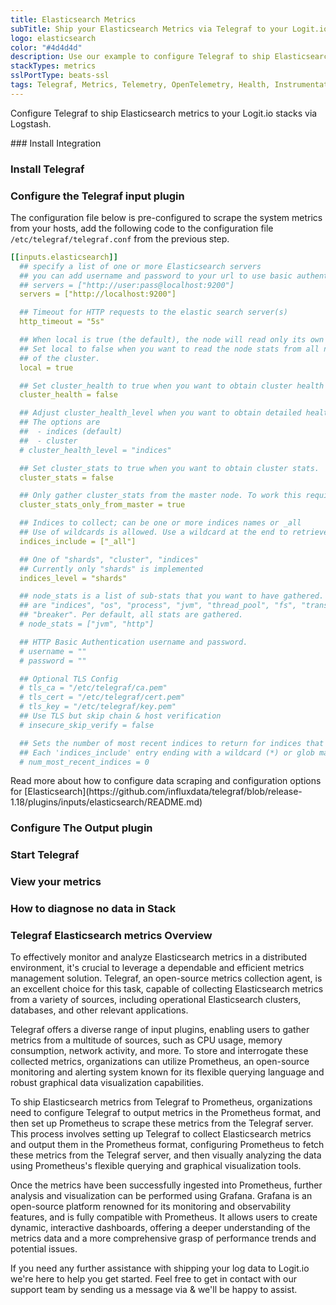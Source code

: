 ```yaml
---
title: Elasticsearch Metrics
subTitle: Ship your Elasticsearch Metrics via Telegraf to your Logit.io Stack
logo: elasticsearch
color: "#4d4d4d"
description: Use our example to configure Telegraf to ship Elasticsearch metrics to Logit.io. Configure Telegraf to send Elasticsearch metrics to Logstash or Elastic.
stackTypes: metrics
sslPortType: beats-ssl
tags: Telegraf, Metrics, Telemetry, OpenTelemetry, Health, Instrumentation, Elasticsearch, Prometheus, Search, NoSQL
---
```


Configure Telegraf to ship Elasticsearch metrics to your Logit.io stacks via Logstash.

<Steps>
  ### Install Integration
  <InstallIntegration/>

  ### Install Telegraf

  <InstallTelegraf />

  ### Configure the Telegraf input plugin

  The configuration file below is pre-configured to scrape the system metrics from your hosts, add the following code to the configuration file `/etc/telegraf/telegraf.conf` from the previous step.

  ```yaml copy
  [[inputs.elasticsearch]]
    ## specify a list of one or more Elasticsearch servers
    ## you can add username and password to your url to use basic authentication:
    ## servers = ["http://user:pass@localhost:9200"]
    servers = ["http://localhost:9200"]

    ## Timeout for HTTP requests to the elastic search server(s)
    http_timeout = "5s"

    ## When local is true (the default), the node will read only its own stats.
    ## Set local to false when you want to read the node stats from all nodes
    ## of the cluster.
    local = true

    ## Set cluster_health to true when you want to obtain cluster health stats
    cluster_health = false

    ## Adjust cluster_health_level when you want to obtain detailed health stats
    ## The options are
    ##  - indices (default)
    ##  - cluster
    # cluster_health_level = "indices"

    ## Set cluster_stats to true when you want to obtain cluster stats.
    cluster_stats = false

    ## Only gather cluster_stats from the master node. To work this require local = true
    cluster_stats_only_from_master = true

    ## Indices to collect; can be one or more indices names or _all
    ## Use of wildcards is allowed. Use a wildcard at the end to retrieve index names that end with a changing value, like a date.
    indices_include = ["_all"]

    ## One of "shards", "cluster", "indices"
    ## Currently only "shards" is implemented
    indices_level = "shards"

    ## node_stats is a list of sub-stats that you want to have gathered. Valid options
    ## are "indices", "os", "process", "jvm", "thread_pool", "fs", "transport", "http",
    ## "breaker". Per default, all stats are gathered.
    # node_stats = ["jvm", "http"]

    ## HTTP Basic Authentication username and password.
    # username = ""
    # password = ""

    ## Optional TLS Config
    # tls_ca = "/etc/telegraf/ca.pem"
    # tls_cert = "/etc/telegraf/cert.pem"
    # tls_key = "/etc/telegraf/key.pem"
    ## Use TLS but skip chain & host verification
    # insecure_skip_verify = false

    ## Sets the number of most recent indices to return for indices that are configured with a date-stamped suffix.
    ## Each 'indices_include' entry ending with a wildcard (*) or glob matching pattern will group together all indices that match it, and ## sort them by the date or number after the wildcard. Metrics then are gathered for only the 'num_most_recent_indices' amount of most ## recent indices.
    # num_most_recent_indices = 0
  ```

  <Callout type="info">
    Read more about how to configure data scraping and configuration options for [Elasticsearch](https://github.com/influxdata/telegraf/blob/release-1.18/plugins/inputs/elasticsearch/README.md)
  </Callout>

  ### Configure The Output plugin

  <TelegrafOutputPlugin />

  ### Start Telegraf

  <StartTelegraf />

  ### View your metrics
  <LaunchStack source="Elasticsearch_Metrics_via_Telegraf" utmMedium="metrics" utmCampaign="telegraf-Elasticsearch-metrics" />

  ### How to diagnose no data in Stack

  <DiagnoseNoData />

</Steps>

### Telegraf Elasticsearch metrics Overview

To effectively monitor and analyze Elasticsearch metrics in a distributed environment, it's crucial to leverage a dependable and efficient 
metrics management solution. Telegraf, an open-source metrics collection agent, is an excellent choice for this task, capable of collecting 
Elasticsearch metrics from a variety of sources, including operational Elasticsearch clusters, databases, and other relevant applications.

Telegraf offers a diverse range of input plugins, enabling users to gather metrics from a multitude of sources, such as CPU usage, memory 
consumption, network activity, and more. To store and interrogate these collected metrics, organizations can utilize Prometheus, an open-source 
monitoring and alerting system known for its flexible querying language and robust graphical data visualization capabilities.

To ship Elasticsearch metrics from Telegraf to Prometheus, organizations need to configure Telegraf to output metrics in the Prometheus format, 
and then set up Prometheus to scrape these metrics from the Telegraf server. This process involves setting up Telegraf to collect Elasticsearch 
metrics and output them in the Prometheus format, configuring Prometheus to fetch these metrics from the Telegraf server, and then visually 
analyzing the data using Prometheus's flexible querying and graphical visualization tools.

Once the metrics have been successfully ingested into Prometheus, further analysis and visualization can be performed using Grafana. Grafana is 
an open-source platform renowned for its monitoring and observability features, and is fully compatible with Prometheus. It allows users to 
create dynamic, interactive dashboards, offering a deeper understanding of the metrics data and a more comprehensive grasp of performance trends 
and potential issues.

If you need any further assistance with shipping your log data to Logit.io we're here to help you get started. Feel free to get in contact with 
our support team by sending us a message via <IntercomButton text="live chat" /> & we'll be happy to assist.